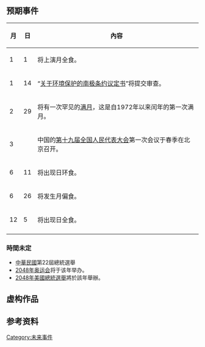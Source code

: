 {{noteTA
|G1=StarTrek
}}
{{年|2048}}
== 预期事件 ==
{| class="wikitable"
|-
!月!!日!!內容
|-
| 1 || 1 || 将上演月全食。
|-
| 1 || 14 || “[[关于环境保护的南极条约议定书|关于环境保护的南极条约议定书]]”将提交审查。
|-
| 2 || 29 || 将有一次罕见的[[满月|满月]]，这是自1972年以来闰年的第一次满月。
|-  
| 3 ||  || 中国的[[第十九届全国人民代表大会|第十九届全国人民代表大会]]第一次会议于春季在北京召开。
|-
| 6 || 11 || 将出现日环食。
|-
| 6 || 26 || 将发生月偏食。
|-
| 12 || 5 || 将出现日全食。
|-
|}
=== 時間未定 ===

*[[中華民國|中華民國]]第22屆總統選舉
*[[2048年奥运会|2048年奥运会]]将于该年举办。
*[[2048年美國總統選舉|2048年美國總統選舉]]將於該年舉辦。

==虚构作品==


==参考资料==
{{reflist}}

[[Category:未来事件|Category:未来事件]]